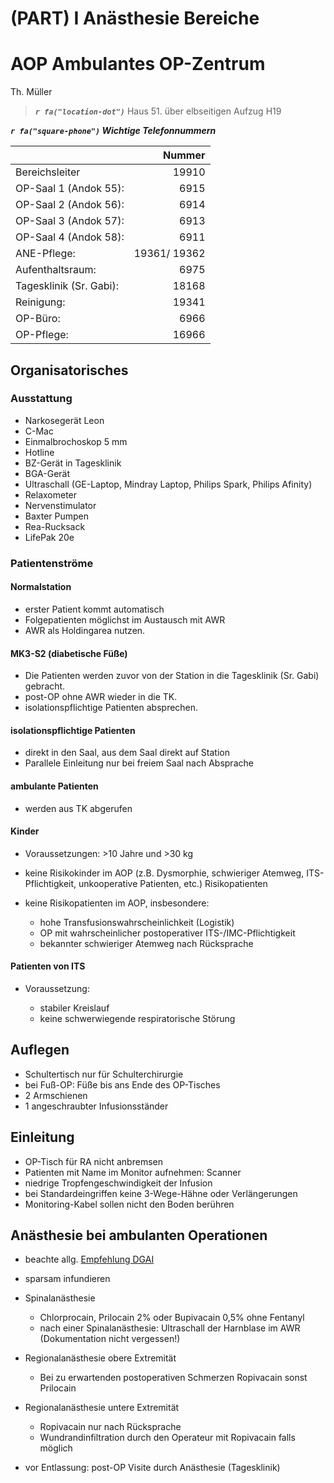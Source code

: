 # (PART) I Anästhesie Bereiche {.unnumbered}

# AOP Ambulantes OP-Zentrum

Th. Müller



> ***`r fa("location-dot")`*** Haus 51. über elbseitigen Aufzug H19

***`r fa("square-phone")` Wichtige Telefonnummern***

|                         |       Nummer |
|-------------------------|-------------:|
| Bereichsleiter          |        19910 |
| OP-Saal 1 (Andok 55):   |         6915 |
| OP-Saal 2 (Andok 56):   |         6914 |
| OP-Saal 3 (Andok 57):   |         6913 |
| OP-Saal 4 (Andok 58):   |         6911 |
| ANE-Pflege:             | 19361/ 19362 |
| Aufenthaltsraum:        |         6975 |
| Tagesklinik (Sr. Gabi): |        18168 |
| Reinigung:              |        19341 |
| OP-Büro:                |         6966 |
| OP-Pflege:              |        16966 |

## Organisatorisches


### Ausstattung

-   Narkosegerät Leon
-   C-Mac
-   Einmalbrochoskop 5 mm
-   Hotline
-   BZ-Gerät in Tagesklinik
-   BGA-Gerät
-   Ultraschall (GE-Laptop, Mindray Laptop, Philips Spark, Philips Afinity)
-   Relaxometer
-   Nervenstimulator
-   Baxter Pumpen
-   Rea-Rucksack
-   LifePak 20e

### Patientenströme

#### Normalstation

-   erster Patient kommt automatisch
-   Folgepatienten möglichst im Austausch mit AWR
-   AWR als Holdingarea nutzen.

#### MK3-S2 (diabetische Füße)

-   Die Patienten werden zuvor von der Station in die Tagesklinik (Sr. Gabi) gebracht.
-   post-OP ohne AWR wieder in die TK.
-   isolationspflichtige Patienten absprechen.

#### isolationspflichtige Patienten

-   direkt in den Saal, aus dem Saal direkt auf Station
-   Parallele Einleitung nur bei freiem Saal nach Absprache

#### ambulante Patienten

-   werden aus TK abgerufen

#### Kinder

-   Voraussetzungen: \>10 Jahre und \>30 kg

-   keine Risikokinder im AOP (z.B. Dysmorphie, schwieriger Atemweg, ITS-Pflichtigkeit, unkooperative Patienten, etc.) Risikopatienten

-   keine Risikopatienten im AOP, insbesondere:

    -   hohe Transfusionswahrscheinlichkeit (Logistik)
    -   OP mit wahrscheinlicher postoperativer ITS-/IMC-Pflichtigkeit
    -   bekannter schwieriger Atemweg nach Rücksprache

#### Patienten von ITS

-   Voraussetzung:

    -   stabiler Kreislauf
    -   keine schwerwiegende respiratorische Störung

## Auflegen

-   Schultertisch nur für Schulterchirurgie
-   bei Fuß-OP: Füße bis ans Ende des OP-Tisches
-   2 Armschienen
-   1 angeschraubter Infusionsständer

## Einleitung

-   OP-Tisch für RA nicht anbremsen
-   Patienten mit Name im Monitor aufnehmen: Scanner
-   niedrige Tropfengeschwindigkeit der Infusion
-   bei Standardeingriffen keine 3-Wege-Hähne oder Verlängerungen
-   Monitoring-Kabel sollen nicht den Boden berühren

## Anästhesie bei ambulanten Operationen

-   beachte allg. [Empfehlung DGAI](https://www.reanitrain.de/downloads/leitlinien/operative%20Eingriffe/ambulante%20OPs%20-%20zahnaerztliche%20Eingriffe/Leitlinie%20fuer%20ambulantes%20Operieren%20bzw.Tageschirurgie.pdf)

-   sparsam infundieren

-   Spinalanästhesie

    -   Chlorprocain, Prilocain 2% oder Bupivacain 0,5% ohne Fentanyl
    -   nach einer Spinalanästhesie: Ultraschall der Harnblase im AWR (Dokumentation nicht vergessen!)

-   Regionalanästhesie obere Extremität

    -   Bei zu erwartenden postoperativen Schmerzen Ropivacain sonst Prilocain

-   Regionalanästhesie untere Extremität

    -   Ropivacain nur nach Rücksprache
    -   Wundrandinfiltration durch den Operateur mit Ropivacain falls möglich

-   vor Entlassung: post-OP Visite durch Anästhesie (Tagesklinik)
